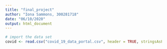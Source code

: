 ```yaml
---
title: "final_project"
author: "Iona Sammons, 300281718"
date: "06/10/2020"
output: html_document
---
```


```r
# import the data set
covid <- read.csv("covid_19_data_portal.csv", header = TRUE, stringsAsFactors = FALSE)
```
